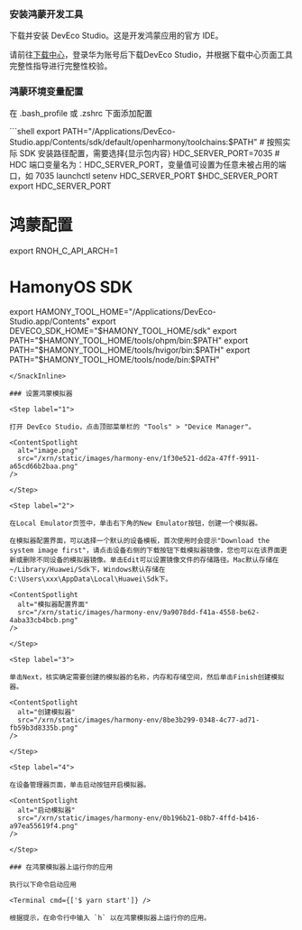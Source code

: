 
### 安装鸿蒙开发工具


下载并安装 DevEco Studio。这是开发鸿蒙应用的官方 IDE。

请前往[下载中心](https://developer.huawei.com/consumer/cn/download/deveco-studio)，登录华为账号后下载DevEco Studio，并根据下载中心页面工具完整性指导进行完整性校验。


### 鸿蒙环境变量配置

在 .bash\_profile 或 .zshrc 下面添加配置

<SnackInline label='.bash_profile 或 .zshrc 配置'>
```shell
export PATH="/Applications/DevEco-Studio.app/Contents/sdk/default/openharmony/toolchains:$PATH" # 按照实际 SDK 安装路径配置，需要选择{显示包内容}
HDC_SERVER_PORT=7035 # HDC 端口变量名为：HDC_SERVER_PORT，变量值可设置为任意未被占用的端口，如 7035
launchctl setenv HDC_SERVER_PORT $HDC_SERVER_PORT 
export HDC_SERVER_PORT

# 鸿蒙配置
export RNOH_C_API_ARCH=1

# HamonyOS SDK
export HAMONY_TOOL_HOME="/Applications/DevEco-Studio.app/Contents"
export DEVECO_SDK_HOME="$HAMONY_TOOL_HOME/sdk"
export PATH="$HAMONY_TOOL_HOME/tools/ohpm/bin:$PATH"
export PATH="$HAMONY_TOOL_HOME/tools/hvigor/bin:$PATH"
export PATH="$HAMONY_TOOL_HOME/tools/node/bin:$PATH"
```
</SnackInline>

### 设置鸿蒙模拟器

<Step label="1">

打开 DevEco Studio，点击顶部菜单栏的 "Tools" > "Device Manager"。

<ContentSpotlight
  alt="image.png"
  src="/xrn/static/images/harmony-env/1f30e521-dd2a-47ff-9911-a65cd66b2baa.png"
/>

</Step>

<Step label="2">

在Local Emulator页签中，单击右下角的New Emulator按钮，创建一个模拟器。

在模拟器配置界面，可以选择一个默认的设备模板，首次使用时会提示"Download the system image first"，请点击设备右侧的下载按钮下载模拟器镜像，您也可以在该界面更新或删除不同设备的模拟器镜像。单击Edit可以设置镜像文件的存储路径。Mac默认存储在~/Library/Huawei/Sdk下，Windows默认存储在C:\Users\xxx\AppData\Local\Huawei\Sdk下。

<ContentSpotlight
  alt="模拟器配置界面"
  src="/xrn/static/images/harmony-env/9a9078dd-f41a-4558-be62-4aba33cb4bcb.png"
/>

</Step>

<Step label="3">

单击Next，核实确定需要创建的模拟器的名称，内存和存储空间，然后单击Finish创建模拟器。

<ContentSpotlight
  alt="创建模拟器"
  src="/xrn/static/images/harmony-env/8be3b299-0348-4c77-ad71-fb59b3d8335b.png"
/>

</Step>

<Step label="4">

在设备管理器页面，单击启动按钮开启模拟器。

<ContentSpotlight
  alt="启动模拟器"
  src="/xrn/static/images/harmony-env/0b196b21-08b7-4ffd-b416-a97ea55619f4.png"
/>

</Step>

### 在鸿蒙模拟器上运行你的应用

执行以下命令启动应用

<Terminal cmd={['$ yarn start']} />

根据提示，在命令行中输入 `h` 以在鸿蒙模拟器上运行你的应用。
